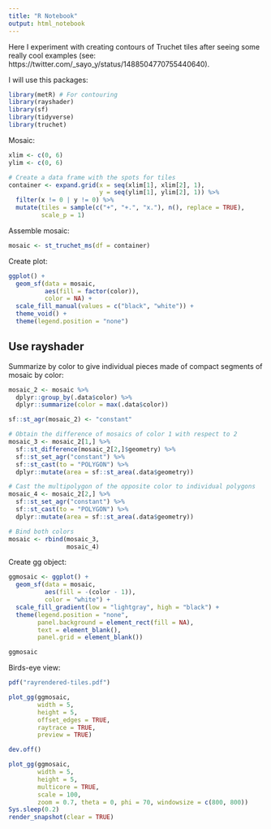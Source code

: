 ```yaml
---
title: "R Notebook"
output: html_notebook
---
```


Here I experiment with creating contours of Truchet tiles after seeing some really cool examples (see: https://twitter.com/_sayo_y/status/1488504770755440640).

I will use this packages:
```r
library(metR) # For contouring 
library(rayshader)
library(sf)
library(tidyverse)
library(truchet)
```

Mosaic:
```r
xlim <- c(0, 6)
ylim <- c(0, 6)

# Create a data frame with the spots for tiles
container <- expand.grid(x = seq(xlim[1], xlim[2], 1),
                         y = seq(ylim[1], ylim[2], 1)) %>%
  filter(x != 0 | y != 0) %>%
  mutate(tiles = sample(c("+", "+.", "x."), n(), replace = TRUE),
         scale_p = 1)
```

Assemble mosaic:
```r
mosaic <- st_truchet_ms(df = container)
```

Create plot:
```r
ggplot() +
  geom_sf(data = mosaic,
          aes(fill = factor(color)),
          color = NA) + 
  scale_fill_manual(values = c("black", "white")) +
  theme_void() +
  theme(legend.position = "none")
```

<!-- This can be used to create Tanaka contours
```r
pts <- data.frame(expand.grid(x = seq(xlim[1], xlim[2], by = 0.01),
                              y = seq(ylim[1], ylim[2], by = 0.01)))

pts <- cbind(pts, 
             pts %>%
               st_as_sf(coords = c("x", "y"))) %>%
  st_as_sf() %>%
  st_join(mosaic)

ggplot(data = pts,
       aes(x, y, z = color)) +
  geom_contour_filled(breaks = c(0, 
                                 1)) +
  geom_contour_tanaka(sun.angle = 60, 
                      smooth = 10) +
  coord_equal() +
  theme_void()
```
--->

## Use rayshader

Summarize by color to give individual pieces made of compact segments of mosaic by color:
```r
mosaic_2 <- mosaic %>%
  dplyr::group_by(.data$color) %>%
  dplyr::summarize(color = max(.data$color))

sf::st_agr(mosaic_2) <- "constant"

# Obtain the difference of mosaics of color 1 with respect to 2
mosaic_3 <- mosaic_2[1,] %>%
  sf::st_difference(mosaic_2[2,]$geometry) %>%
  sf::st_set_agr("constant") %>%
  sf::st_cast(to = "POLYGON") %>%
  dplyr::mutate(area = sf::st_area(.data$geometry))

# Cast the multipolygon of the opposite color to individual polygons
mosaic_4 <- mosaic_2[2,] %>%
  sf::st_set_agr("constant") %>%
  sf::st_cast(to = "POLYGON") %>%
  dplyr::mutate(area = sf::st_area(.data$geometry))

# Bind both colors
mosaic <- rbind(mosaic_3,
                mosaic_4)
```

Create gg object:
```r
ggmosaic <- ggplot() +
  geom_sf(data = mosaic,
          aes(fill = -(color - 1)),
          color = "white") + 
  scale_fill_gradient(low = "lightgray", high = "black") +
  theme(legend.position = "none",
        panel.background = element_rect(fill = NA),
        text = element_blank(),
        panel.grid = element_blank())

ggmosaic
```

Birds-eye view:
```r
pdf("rayrendered-tiles.pdf")

plot_gg(ggmosaic, 
        width = 5, 
        height = 5, 
        offset_edges = TRUE,
        raytrace = TRUE, 
        preview = TRUE)

dev.off()
```


```r
plot_gg(ggmosaic, 
        width = 5,
        height = 5, 
        multicore = TRUE, 
        scale = 100, 
        zoom = 0.7, theta = 0, phi = 70, windowsize = c(800, 800))
Sys.sleep(0.2)
render_snapshot(clear = TRUE)
```

